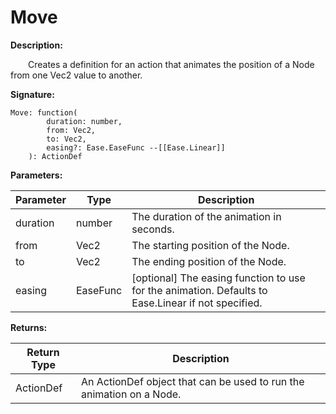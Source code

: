 # Move

**Description:**

&emsp;&emsp;Creates a definition for an action that animates the position of a Node from one Vec2 value to another.

**Signature:**
```tl
Move: function(
		duration: number,
		from: Vec2,
		to: Vec2,
		easing?: Ease.EaseFunc --[[Ease.Linear]]
	): ActionDef
```

**Parameters:**

| Parameter | Type | Description |
| --- | --- | --- |
| duration | number | The duration of the animation in seconds. |
| from | Vec2 | The starting position of the Node. |
| to | Vec2 | The ending position of the Node. |
| easing | EaseFunc | [optional] The easing function to use for the animation. Defaults to Ease.Linear if not specified. |

**Returns:**

| Return Type | Description |
| --- | --- |
| ActionDef | An ActionDef object that can be used to run the animation on a Node. |